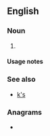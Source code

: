 {{also|ks|KS|kS|k's}}
==English==

===Noun===
{{head|en|noun form}}

# {{plural of|K|lang=en}}

====Usage notes====
{{U:en:plurals of letters}}

===See also===
* [[k's]]

===Anagrams===
* {{anagrams|en|a=ks|SK|sk|sk.}}